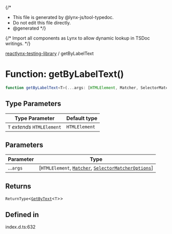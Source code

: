 {/*
* This file is generated by @lynx-js/tool-typedoc.
* Do not edit this file directly.
* @generated
*/}

{/* Import all components as Lynx to allow dynamic lookup in TSDoc writings. */}


[reactlynx-testing-library](/api/reactlynx-testing-library/index.mdx) / getByLabelText

# Function: getByLabelText()

```ts
function getByLabelText<T>(...args: [HTMLElement, Matcher, SelectorMatcherOptions]): ReturnType<GetByText<T>>
```

## Type Parameters

| Type Parameter | Default type |
| ------ | ------ |
| `T` *extends* `HTMLElement` | `HTMLElement` |

## Parameters

| Parameter | Type |
| ------ | ------ |
| ...`args` | [`HTMLElement`, [`Matcher`](/api/reactlynx-testing-library/TypeAlias.Matcher.mdx), [`SelectorMatcherOptions`](/api/reactlynx-testing-library/queryHelpers.Interface.SelectorMatcherOptions.mdx)] |

## Returns

`ReturnType`\<[`GetByText`](/api/reactlynx-testing-library/TypeAlias.GetByText.mdx)\<`T`\>\>

## Defined in

index.d.ts:632
